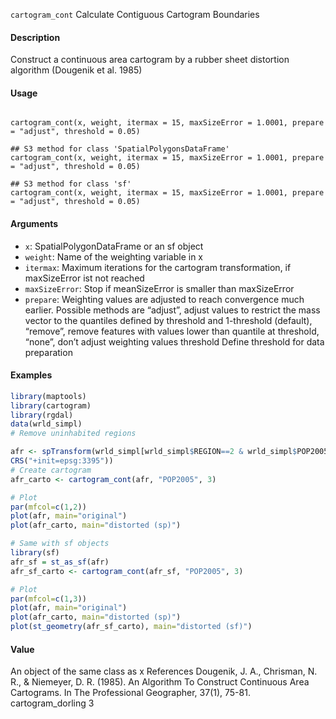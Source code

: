 ``cartogram_cont`` Calculate Contiguous Cartogram Boundaries

#### Description
Construct a continuous area cartogram by a rubber sheet distortion algorithm (Dougenik et al. 1985)

#### Usage
<pre><code>
cartogram_cont(x, weight, itermax = 15, maxSizeError = 1.0001, prepare = "adjust", threshold = 0.05)

## S3 method for class 'SpatialPolygonsDataFrame'
cartogram_cont(x, weight, itermax = 15, maxSizeError = 1.0001, prepare = "adjust", threshold = 0.05)

## S3 method for class 'sf'
cartogram_cont(x, weight, itermax = 15, maxSizeError = 1.0001, prepare = "adjust", threshold = 0.05)
</code></pre>

#### Arguments
* ``x``: SpatialPolygonDataFrame or an sf object
* ``weight``: Name of the weighting variable in x
* ``itermax``: Maximum iterations for the cartogram transformation, if maxSizeError ist not reached
* ``maxSizeError``: Stop if meanSizeError is smaller than maxSizeError
* ``prepare``: Weighting values are adjusted to reach convergence much earlier. Possible methods are "adjust", adjust values to restrict the mass vector to the quantiles defined by threshold and 1-threshold (default), "remove", remove features with values
lower than quantile at threshold, "none", don’t adjust weighting values threshold Define threshold for data preparation


#### Examples

```r
library(maptools)
library(cartogram)
library(rgdal)
data(wrld_simpl)
# Remove uninhabited regions
```

```r
afr <- spTransform(wrld_simpl[wrld_simpl$REGION==2 & wrld_simpl$POP2005 > 0,],
CRS("+init=epsg:3395"))
# Create cartogram
afr_carto <- cartogram_cont(afr, "POP2005", 3)
```

```r
# Plot
par(mfcol=c(1,2))
plot(afr, main="original")
plot(afr_carto, main="distorted (sp)")
```

```r
# Same with sf objects
library(sf)
afr_sf = st_as_sf(afr)
afr_sf_carto <- cartogram_cont(afr_sf, "POP2005", 3)
```

```r
# Plot
par(mfcol=c(1,3))
plot(afr, main="original")
plot(afr_carto, main="distorted (sp)")
plot(st_geometry(afr_sf_carto), main="distorted (sf)")
```

#### Value
An object of the same class as x
References
Dougenik, J. A., Chrisman, N. R., & Niemeyer, D. R. (1985). An Algorithm To Construct Continuous
Area Cartograms. In The Professional Geographer, 37(1), 75-81.
cartogram_dorling 3
